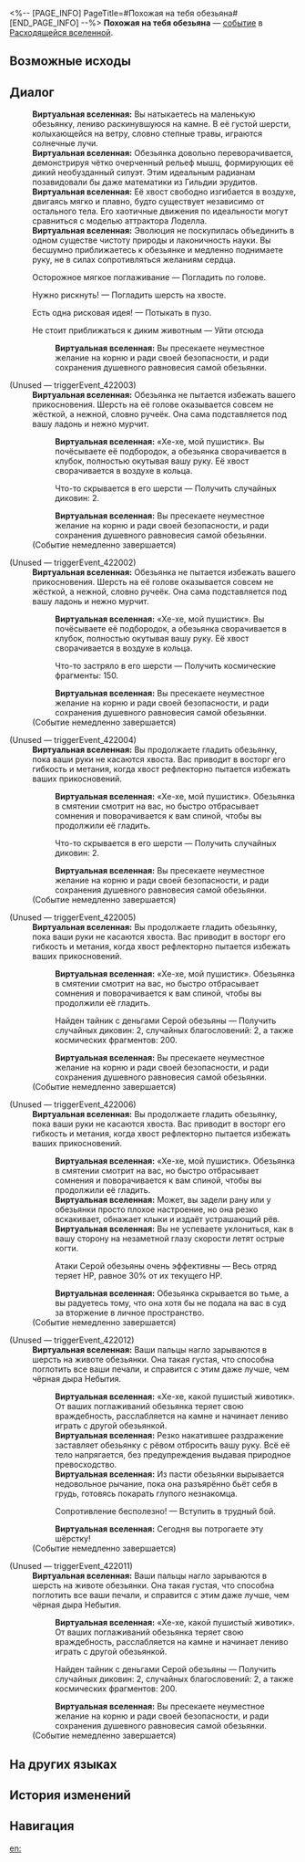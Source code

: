 <%-- [PAGE_INFO]
PageTitle=#Похожая на тебя обезьяна#
[END_PAGE_INFO] --%>
{{Дополнить}}
{{ВВ Событие Инфобокс
|id                 = 22001
|Название           = 
|Изображение        = Событие ВВ Обезьяна.png
|Испытание_в_вв     = 
|Испытание_в_рое    = 
|Испытание_в_зиш    = 
|Испытание_в_рв     = Неизвестно
|Испытание_в_облнеп = 
|Требования         = 
|Пред               = 
|След               = 
|Упоминания         = 
|Порядок            = 
|Порядок_рв         = 102
}}
'''Похожая на тебя обезьяна''' — [[Расходящаяся вселенная/События|событие]] в [[Расходящаяся вселенная|Расходящейся вселенной]].

==Возможные исходы==
{{Возможные исходы
|Выбор_1 = Осторожное мягкое поглаживание
|Результат_1 = Погладить по голове.

|Выбор_2 = Нужно рискнуть!
|Результат_2 = Погладить шерсть на хвосте.

|Выбор_3 = Есть одна рисковая идея!
|Результат_3 = Потыкать в пузо.

|Выбор_4 = Не стоит приближаться к диким животным
|Результат_4 = Уйти отсюда
}}

==Диалог==
{{Диалог Начало}}
:'''Виртуальная вселенная:''' Вы натыкаетесь на маленькую обезьянку, лениво раскинувшуюся на камне. В её густой шерсти, колыхающейся на ветру, словно степные травы, играются солнечные лучи.
:'''Виртуальная вселенная:''' Обезьянка довольно переворачивается, демонстрируя чётко очерченный рельеф мышц, формирующих её дикий необузданный силуэт. Этим идеальным радианам позавидовали бы даже математики из Гильдии эрудитов.
:'''Виртуальная вселенная:''' Её хвост свободно изгибается в воздухе, двигаясь мягко и плавно, будто существует независимо от остального тела. Его хаотичные движения по идеальности могут сравниться с моделью аттрактора Лоделла.
:'''Виртуальная вселенная:''' Эволюция не поскупилась объединить в одном существе чистоту природы и лаконичность науки. Вы бесшумно приближаетесь к обезьянке и медленно поднимаете руку, не в силах сопротивляться желаниям сердца.
:{{Диалог|Звезда}} Осторожное мягкое поглаживание &mdash; Погладить по голове.
:{{Диалог|Звезда}} Нужно рискнуть! &mdash; Погладить шерсть на хвосте.
:{{Диалог|Звезда}} Есть одна рисковая идея! &mdash; Потыкать в пузо.
:{{Диалог|Звезда}} Не стоит приближаться к диким животным &mdash; Уйти отсюда
::'''Виртуальная вселенная:''' Вы пресекаете неуместное желание на корню и ради своей безопасности, и ради сохранения душевного равновесия самой обезьянки.

;(Unused &mdash; triggerEvent_422003)
:'''Виртуальная вселенная:''' Обезьянка не пытается избежать вашего прикосновения. Шерсть на её голове оказывается совсем не жёсткой, а нежной, словно ручеёк. Она сама подставляется под вашу ладонь и нежно мурчит.
::'''Виртуальная вселенная:''' «Хе-хе, мой пушистик». Вы почёсываете её подбородок, а обезьянка сворачивается в клубок, полностью окутывая вашу руку. Её хвост сворачивается в воздухе в кольца.
::{{Диалог|Звезда}} Что-то скрывается в его шерсти &mdash; Получить случайных диковин: 2.
::'''Виртуальная вселенная:''' Вы пресекаете неуместное желание на корню и ради своей безопасности, и ради сохранения душевного равновесия самой обезьянки.
:;(Событие немедленно завершается)

;(Unused &mdash; triggerEvent_422002)
:'''Виртуальная вселенная:''' Обезьянка не пытается избежать вашего прикосновения. Шерсть на её голове оказывается совсем не жёсткой, а нежной, словно ручеёк. Она сама подставляется под вашу ладонь и нежно мурчит.
::'''Виртуальная вселенная:''' «Хе-хе, мой пушистик». Вы почёсываете её подбородок, а обезьянка сворачивается в клубок, полностью окутывая вашу руку. Её хвост сворачивается в воздухе в кольца.
::{{Диалог|Звезда}} Что-то застряло в его шерсти &mdash; Получить космические фрагменты: 150.
::'''Виртуальная вселенная:''' Вы пресекаете неуместное желание на корню и ради своей безопасности, и ради сохранения душевного равновесия самой обезьянки.
:;(Событие немедленно завершается)

;(Unused &mdash; triggerEvent_422004)
:'''Виртуальная вселенная:''' Вы продолжаете гладить обезьянку, пока ваши руки не касаются хвоста. Вас приводит в восторг его гибкость и метания, когда хвост рефлекторно пытается избежать ваших прикосновений.
::'''Виртуальная вселенная:''' «Хе-хе, мой пушистик». Обезьянка в смятении смотрит на вас, но быстро отбрасывает сомнения и поворачивается к вам спиной, чтобы вы продолжили её гладить.
::{{Диалог|Звезда}} Что-то скрывается в его шерсти &mdash; Получить случайных диковин: 2.
::'''Виртуальная вселенная:''' Вы пресекаете неуместное желание на корню и ради своей безопасности, и ради сохранения душевного равновесия самой обезьянки.
:;(Событие немедленно завершается)

;(Unused &mdash; triggerEvent_422005)
:'''Виртуальная вселенная:''' Вы продолжаете гладить обезьянку, пока ваши руки не касаются хвоста. Вас приводит в восторг его гибкость и метания, когда хвост рефлекторно пытается избежать ваших прикосновений.
::'''Виртуальная вселенная:''' «Хе-хе, мой пушистик». Обезьянка в смятении смотрит на вас, но быстро отбрасывает сомнения и поворачивается к вам спиной, чтобы вы продолжили её гладить.
::{{Диалог|Звезда}} Найден тайник с деньгами Серой обезьяны &mdash; Получить случайных диковин: 2, случайных благословений: 2, а также космических фрагментов: 200.
::'''Виртуальная вселенная:''' Вы пресекаете неуместное желание на корню и ради своей безопасности, и ради сохранения душевного равновесия самой обезьянки.
:;(Событие немедленно завершается)

;(Unused &mdash; triggerEvent_422006)
:'''Виртуальная вселенная:''' Вы продолжаете гладить обезьянку, пока ваши руки не касаются хвоста. Вас приводит в восторг его гибкость и метания, когда хвост рефлекторно пытается избежать ваших прикосновений.
::'''Виртуальная вселенная:''' «Хе-хе, мой пушистик». Обезьянка в смятении смотрит на вас, но быстро отбрасывает сомнения и поворачивается к вам спиной, чтобы вы продолжили её гладить.
::'''Виртуальная вселенная:''' Может, вы задели рану или у обезьянки просто плохое настроение, но она резко вскакивает, обнажает клыки и издаёт устрашающий рёв.
::'''Виртуальная вселенная:''' Вы не успеваете уклониться, как в вашу сторону на незаметной глазу скорости летят острые когти.
::{{Диалог|Звезда}} Атаки Серой обезьяны очень эффективны &mdash; Весь отряд теряет НР, равное 30% от их текущего НР.
::'''Виртуальная вселенная:''' Обезьянка скрывается во тьме, а вы радуетесь тому, что она хотя бы не подала на вас в суд за вторжение в личное пространство.
:;(Событие немедленно завершается)

;(Unused &mdash; triggerEvent_422012)
:'''Виртуальная вселенная:''' Ваши пальцы нагло зарываются в шерсть на животе обезьянки. Она такая густая, что способна поглотить все ваши печали, и справится с этим даже лучше, чем чёрная дыра Небытия.
::'''Виртуальная вселенная:''' «Хе-хе, какой пушистый животик». От ваших поглаживаний обезьянка теряет свою враждебность, расслабляется на камне и начинает лениво играть с другой обезьянкой.
::'''Виртуальная вселенная:''' Резко накатившее раздражение заставляет обезьянку с рёвом отбросить вашу руку. Всё её тело напрягается, без предупреждения выдавая природное превосходство.
::'''Виртуальная вселенная:''' Из пасти обезьянки вырывается недовольное рычание, пока она разъярённо бьёт себя в грудь, готовясь покарать глупого незнакомца.
::{{Диалог|Звезда}} Сопротивление бесполезно! &mdash; Вступить в трудный бой.
::'''Виртуальная вселенная:''' Сегодня вы потрогаете эту шёрстку!
:;(Событие немедленно завершается)

;(Unused &mdash; triggerEvent_422011)
:'''Виртуальная вселенная:''' Ваши пальцы нагло зарываются в шерсть на животе обезьянки. Она такая густая, что способна поглотить все ваши печали, и справится с этим даже лучше, чем чёрная дыра Небытия.
::'''Виртуальная вселенная:''' «Хе-хе, какой пушистый животик». От ваших поглаживаний обезьянка теряет свою враждебность, расслабляется на камне и начинает лениво играть с другой обезьянкой.
::{{Диалог|Звезда}} Найден тайник с деньгами Серой обезьяны &mdash; Получить случайных диковин: 2, случайных благословений: 2, а также космических фрагментов: 200.
::'''Виртуальная вселенная:''' Вы пресекаете неуместное желание на корню и ради своей безопасности, и ради сохранения душевного равновесия самой обезьянки.
:;(Событие немедленно завершается)
{{Диалог Конец}}

==На других языках==
{{На других языках
|en   = Apes Such As You
|zhs  = 像你这样的苍猿
|zht  = 像你這樣的蒼猿
|ja   = あなたのような{{Rubi|蒼猿|そうえん}}は
|ko   = 너 같은 푸른 원숭이는
|es   = Simios como tú
|fr   = Des singes comme vous
|ru   = Похожая на тебя обезьяна
|th   = ลิงอย่างเช่นคุณ
|vi   = Linh Trưởng Như Bạn
|de   = Affen wie du
|id   = Kera Sepertimu
|pt   = Macacos Como Você
}}

==История изменений==
{{История изменений|null}}

==Навигация==
{{События ВВ Навбокс}}

[[en:]]